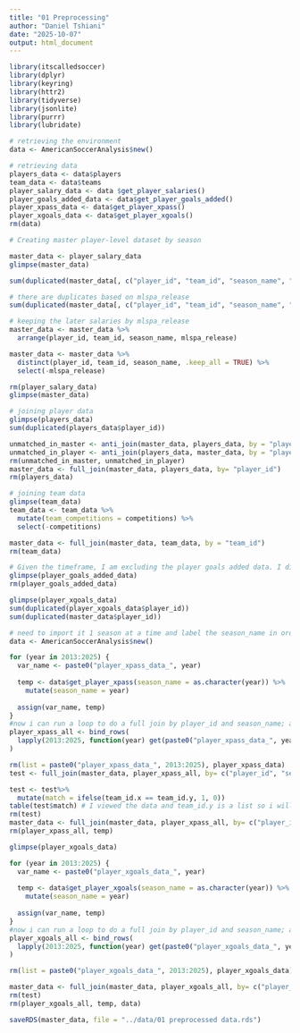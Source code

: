 ```yaml
---
title: "01 Preprocessing"
author: "Daniel Tshiani"
date: "2025-10-07"
output: html_document
---
```


```r
library(itscalledsoccer)
library(dplyr)
library(keyring)
library(httr2)
library(tidyverse)
library(jsonlite)
library(purrr)
library(lubridate)
```

```r
# retrieving the environment
data <- AmericanSoccerAnalysis$new()
```

```r
# retrieving data
players_data <- data$players
team_data <- data$teams
player_salary_data <- data $get_player_salaries()
player_goals_added_data <- data$get_player_goals_added()
player_xpass_data <- data$get_player_xpass()
player_xgoals_data <- data$get_player_xgoals()
rm(data)
```

```r
# Creating master player-level dataset by season

master_data <- player_salary_data
glimpse(master_data)
```

```r
sum(duplicated(master_data[, c("player_id", "team_id", "season_name", "base_salary", "guaranteed_compensation", "competition")]))

# there are duplicates based on mlspa_release
sum(duplicated(master_data[, c("player_id", "team_id", "season_name", "mlspa_release")]))

# keeping the later salaries by mlspa_release
master_data <- master_data %>%
  arrange(player_id, team_id, season_name, mlspa_release)

master_data <- master_data %>%
  distinct(player_id, team_id, season_name, .keep_all = TRUE) %>%
  select(-mlspa_release)

rm(player_salary_data)
glimpse(master_data)
```

```r
# joining player data
glimpse(players_data)
sum(duplicated(players_data$player_id))
```
```r
unmatched_in_master <- anti_join(master_data, players_data, by = "player_id") # everyone is the master data appears in player data
unmatched_in_player <- anti_join(players_data, master_data, by = "player_id") # there are players in the player data who arent in the master. regardless in the end i want all the players so i'll keep them and only dropped them during model training.
rm(unmatched_in_master, unmatched_in_player)
master_data <- full_join(master_data, players_data, by= "player_id")
rm(players_data)
```

```r
# joining team data
glimpse(team_data)
team_data <- team_data %>%
  mutate(team_competitions = competitions) %>%
  select(-competitions)

master_data <- full_join(master_data, team_data, by = "team_id")
rm(team_data)
```

```r
# Given the timeframe, I am excluding the player goals added data. I didnt understand the meaning of the values. in future iterations on the app this data should be looked into again.
glimpse(player_goals_added_data)
rm(player_goals_added_data)
```

```r
glimpse(player_xgoals_data)
sum(duplicated(player_xgoals_data$player_id))
sum(duplicated(master_data$player_id))

# need to import it 1 season at a time and label the season_name in order to join it properly with master data
data <- AmericanSoccerAnalysis$new()

for (year in 2013:2025) {
  var_name <- paste0("player_xpass_data_", year)
  
  temp <- data$get_player_xpass(season_name = as.character(year)) %>%
    mutate(season_name = year)
  
  assign(var_name, temp)
}
#now i can run a loop to do a full join by player_id and season_name; and then clean up the environment
player_xpass_all <- bind_rows(
  lapply(2013:2025, function(year) get(paste0("player_xpass_data_", year)))
)

rm(list = paste0("player_xpass_data_", 2013:2025), player_xpass_data)
test <- full_join(master_data, player_xpass_all, by= c("player_id", "season_name", "competition"))

test <- test%>%
  mutate(match = ifelse(team_id.x == team_id.y, 1, 0))
table(test$match) # I viewed the data and team_id.y is a list so i will prioritize team_id.x first
rm(test)
master_data <- full_join(master_data, player_xpass_all, by= c("player_id", "season_name", "competition"))
rm(player_xpass_all, temp)
```

```r
glimpse(player_xgoals_data)
```
```r
for (year in 2013:2025) {
  var_name <- paste0("player_xgoals_data_", year)
  
  temp <- data$get_player_xgoals(season_name = as.character(year)) %>%
    mutate(season_name = year)
  
  assign(var_name, temp)
}
#now i can run a loop to do a full join by player_id and season_name; and then clean up the environment
player_xgoals_all <- bind_rows(
  lapply(2013:2025, function(year) get(paste0("player_xgoals_data_", year)))
)

rm(list = paste0("player_xgoals_data_", 2013:2025), player_xgoals_data)
```

```r
master_data <- full_join(master_data, player_xgoals_all, by= c("player_id", "season_name", "competition"))
rm(test)
rm(player_xgoals_all, temp, data)
```

```r
saveRDS(master_data, file = "../data/01 preprocessed data.rds")
```